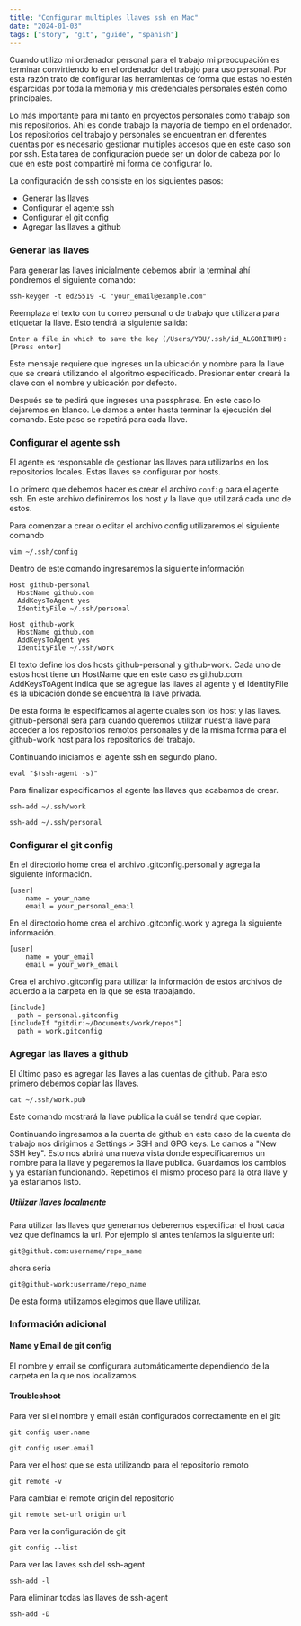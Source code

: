 ```yaml
---
title: "Configurar multiples llaves ssh en Mac"
date: "2024-01-03"
tags: ["story", "git", "guide", "spanish"]
---
```


Cuando utilizo mi ordenador personal para el trabajo mi preocupación es terminar convirtiendo lo en el ordenador del trabajo para uso personal. Por esta razón trato de configurar las herramientas de forma que estas no estén esparcidas por toda la memoria y mis credenciales personales estén como principales.

Lo más importante para mi tanto en proyectos personales como trabajo son mis repositorios. Ahí es donde trabajo la mayoría de tiempo en el ordenador. Los repositorios del trabajo y personales se encuentran en diferentes cuentas por es necesario gestionar multiples accesos que en este caso son por ssh. Esta tarea de configuración puede ser un dolor de cabeza por lo que en este post compartiré mi forma de configurar lo.

La configuración de ssh consiste en los siguientes pasos:

- Generar las llaves
- Configurar el agente ssh
- Configurar el git config
- Agregar las llaves a github

### Generar las llaves

Para generar las llaves inicialmente debemos abrir la terminal ahí pondremos el siguiente comando:

```
ssh-keygen -t ed25519 -C "your_email@example.com"
```

Reemplaza el texto con tu correo personal o de trabajo que utilizara para etiquetar la llave. Esto tendrá la siguiente salida:

```
Enter a file in which to save the key (/Users/YOU/.ssh/id_ALGORITHM): [Press enter]
```

Este mensaje requiere que ingreses un la ubicación y nombre para la llave que se creará utilizando el algoritmo especificado. Presionar enter creará la clave con el nombre y ubicación por defecto.

Después se te pedirá que ingreses una passphrase. En este caso lo dejaremos en blanco. Le damos a enter hasta terminar la ejecución del comando. Este paso se repetirá para cada llave.

### Configurar el agente ssh

El agente es responsable de gestionar las llaves para utilizarlos en los repositorios locales. Estas llaves se configurar por hosts.

Lo primero que debemos hacer es crear el archivo `config` para el agente ssh. En este archivo definiremos los host y la llave que utilizará cada uno de estos.

Para comenzar a crear o editar el archivo config utilizaremos el siguiente comando

```
vim ~/.ssh/config
```

Dentro de este comando ingresaremos la siguiente información

```
Host github-personal
  HostName github.com
  AddKeysToAgent yes
  IdentityFile ~/.ssh/personal

Host github-work
  HostName github.com
  AddKeysToAgent yes
  IdentityFile ~/.ssh/work
```

El texto define los dos hosts github-personal y github-work. Cada uno de estos host tiene un HostName que en este caso es github.com. AddKeysToAgent indica que se agregue las llaves al agente y el IdentityFile es la ubicación donde se encuentra la llave privada.

De esta forma le especificamos al agente cuales son los host y las llaves. github-personal sera para cuando queremos utilizar nuestra llave para acceder a los repositorios remotos personales y de la misma forma para el github-work host para los repositorios del trabajo.

Continuando iniciamos el agente ssh en segundo plano.

```
eval "$(ssh-agent -s)"
```

Para finalizar especificamos al agente las llaves que acabamos de crear.

```
ssh-add ~/.ssh/work
```

```
ssh-add ~/.ssh/personal
```

### Configurar el git config

En el directorio home crea el archivo .gitconfig.personal y agrega la siguiente información.

```
[user]
	name = your_name
	email = your_personal_email
```

En el directorio home crea el archivo .gitconfig.work y agrega la siguiente información.

```
[user]
	name = your_email
	email = your_work_email
```

Crea el archivo .gitconfig para utilizar la información de estos archivos de acuerdo a la carpeta en la que se esta trabajando.

```
[include]
  path = personal.gitconfig
[includeIf "gitdir:~/Documents/work/repos"]
  path = work.gitconfig
```

### Agregar las llaves a github

El último paso es agregar las llaves a las cuentas de github. Para esto primero debemos copiar las llaves.

```
cat ~/.ssh/work.pub
```

Este comando mostrará la llave publica la cuál se tendrá que copiar.

Continuando ingresamos a la cuenta de github en este caso de la cuenta de trabajo nos dirigimos a Settings > SSH and GPG keys. Le damos a "New SSH key". Esto nos abrirá una nueva vista donde especificaremos un nombre para la llave y pegaremos la llave publica. Guardamos los cambios y ya estarían funcionando. Repetimos el mismo proceso para la otra llave y ya estaríamos listo.

##### Utilizar llaves localmente

Para utilizar las llaves que generamos deberemos especificar el host cada vez que definamos la url. Por ejemplo si antes teníamos la siguiente url:

```
git@github.com:username/repo_name
```

ahora seria

```
git@github-work:username/repo_name
```

De esta forma utilizamos elegimos que llave utilizar.

### Información adicional

#### Name y Email de git config

El nombre y email se configurara automáticamente dependiendo de la carpeta en la que nos localizamos.

#### Troubleshoot

Para ver si el nombre y email están configurados correctamente en el git:

```
git config user.name
```

```
git config user.email
```

Para ver el host que se esta utilizando para el repositorio remoto

```
git remote -v
```

Para cambiar el remote origin del repositorio

```
git remote set-url origin url
```

Para ver la configuración de git

```
git config --list
```

Para ver las llaves ssh del ssh-agent

```
ssh-add -l
```

Para eliminar todas las llaves de ssh-agent

```
ssh-add -D
```
